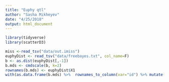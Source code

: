 ```yaml
---
title: "Euphy qtl"
author: "Sasha Mikheyev"
date: "4/25/2018"
output: html_document
---
```


```r
library(tidyverse)
library(scatterD3)
```

```r
miss <-read_tsv("data/out.imiss")
euphyDist <- read_tsv("data/freebayes.txt", col_name=F)
b <- as.dist(euphyDist[,-1])
b.mds <- cmdscale(b, k=2)
rownames(b.mds) <- euphyDist$X1
with(as.data.frame(b.mds) %>%  rownames_to_column(var="id") %>% mutate(family=ifelse(grepl("306",id) & ! grepl("106",id),"306",ifelse(!grepl("306",id) & grepl("106",id), "106", "else"))) %>% left_join(miss, by=c("id" = "INDV")) %>% filter(family != "else") %>% separate(id, into=c('fam','clutch'), extra="drop", remove=FALSE) ,  scatterD3(x = V1, y = V2, size_var = F_MISS, size_range = c(30,30), opacity=1-F_MISS, hover_size = 4, hover_opacity = 1, symbol_var = fam, col_var = as.factor(clutch), tooltip_text = id, legend_width = 0, size=2))
```
